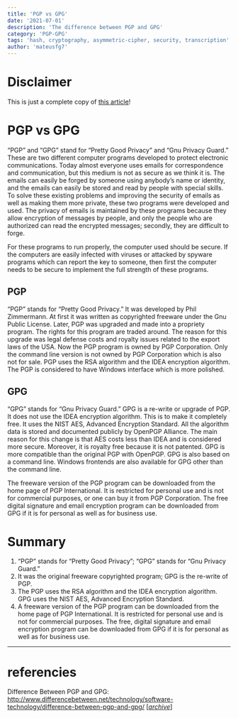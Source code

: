 ```yaml
---
title: 'PGP vs GPG'
date: '2021-07-01'
description: 'The difference between PGP and GPG'
category: 'PGP-GPG'
tags: 'hash, cryptography, asymmetric-cipher, security, transcription'
author: 'mateusfg7'
---
```


# Disclaimer

This is just a complete copy of [this article](http://www.differencebetween.net/technology/software-technology/difference-between-pgp-and-gpg/)!

# PGP vs GPG

“PGP” and “GPG” stand for “Pretty Good Privacy” and “Gnu Privacy Guard.” These are two different computer programs developed to protect electronic communications. Today almost everyone uses emails for correspondence and communication, but this medium is not as secure as we think it is. The emails can easily be forged by someone using anybody’s name or identity, and the emails can easily be stored and read by people with special skills. To solve these existing problems and improving the security of emails as well as making them more private, these two programs were developed and used. The privacy of emails is maintained by these programs because they allow encryption of messages by people, and only the people who are authorized can read the encrypted messages; secondly, they are difficult to forge.

For these programs to run properly, the computer used should be secure. If the computers are easily infected with viruses or attacked by spyware programs which can report the key to someone, then first the computer needs to be secure to implement the full strength of these programs.

## PGP

“PGP” stands for “Pretty Good Privacy.” It was developed by Phil Zimmermann. At first it was written as copyrighted freeware under the Gnu Public License. Later, PGP was upgraded and made into a propriety program. The rights for this program are traded around. The reason for this upgrade was legal defense costs and royalty issues related to the export laws of the USA. Now the PGP program is owned by PGP Corporation. Only the command line version is not owned by PGP Corporation which is also not for sale. PGP uses the RSA algorithm and the IDEA encryption algorithm. The PGP is considered to have Windows interface which is more polished.

## GPG

“GPG” stands for “Gnu Privacy Guard.” GPG is a re-write or upgrade of PGP. It does not use the IDEA encryption algorithm. This is to make it completely free. It uses the NIST AES, Advanced Encryption Standard. All the algorithm data is stored and documented publicly by OpenPGP Alliance. The main reason for this change is that AES costs less than IDEA and is considered more secure. Moreover, it is royalty free because it is not patented. GPG is more compatible than the original PGP with OpenPGP. GPG is also based on a command line. Windows frontends are also available for GPG other than the command line.

The freeware version of the PGP program can be downloaded from the home page of PGP International. It is restricted for personal use and is not for commercial purposes, or one can buy it from PGP Corporation. The free digital signature and email encryption program can be downloaded from GPG if it is for personal as well as for business use.

# Summary

1. “PGP” stands for “Pretty Good Privacy”; “GPG” stands for “Gnu Privacy Guard.”
2. It was the original freeware copyrighted program; GPG is the re-write of PGP.
3. The PGP uses the RSA algorithm and the IDEA encryption algorithm. GPG uses the NIST AES, Advanced Encryption Standard.
4. A freeware version of the PGP program can be downloaded from the home page of PGP International. It is restricted for personal use and is not for commercial purposes. The free, digital signature and email encryption program can be downloaded from GPG if it is for personal as well as for business use.

---

# referencies

Difference Between PGP and GPG: http://www.differencebetween.net/technology/software-technology/difference-between-pgp-and-gpg/ [[_archive_](https://web.archive.org/web/20210701144244/http://www.differencebetween.net/technology/software-technology/difference-between-pgp-and-gpg/)]

